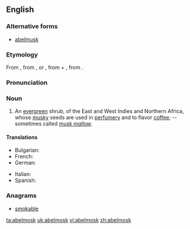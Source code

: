 ==English==

===Alternative forms===
* [[abelmusk]]

===Etymology===
From {{etyl|NL.}} {{term|Abelmoschus|abelmoschus|lang=la}}, from {{etyl|ar}} {{term|abu'l-misk||father of musk|lang=ar}}, or {{term|habb-el-musk||grain of musk|lang=ar}}, from {{term|habb||grain|lang=ar}} + {{term|mosk||musk|lang=ar}}, from {{etyl|fa}} {{term|mushk||musk|lang=fa}}.{{rfscript|Arab|lang=ar}}{{rfscript|Arab|lang=fa}}

===Pronunciation===
{{a|US}} {{IPA|/ˈeɪ.bəlˌmɑsk/}}

===Noun===
{{en-noun}}

# {{context|botany}} An [[evergreen]] shrub, {{taxlink|Abelmoschus moschatus|binomial}} of the East and West Indies and Northern Africa, whose [[musky]] seeds are used in [[perfumery]] and to flavor [[coffee]]; -- sometimes called ''[[musk mallow]]''.

====Translations====
{{trans-top|evergreen shrub}}
* Bulgarian: {{t-|bg|мускусен слез}}
* French: {{t+|fr|ambrette|f}}
* German: {{t+|de|Abelmoschus}} {{m}}
{{trans-mid}}
* Italian: {{t-|it|abelmosco|m}}
* Spanish: {{t+|es|abelmosco|m}}
{{trans-bottom}}

===Anagrams===
* [[smokable#English|smokable]]

[[ta:abelmosk]]
[[uk:abelmosk]]
[[vi:abelmosk]]
[[zh:abelmosk]]